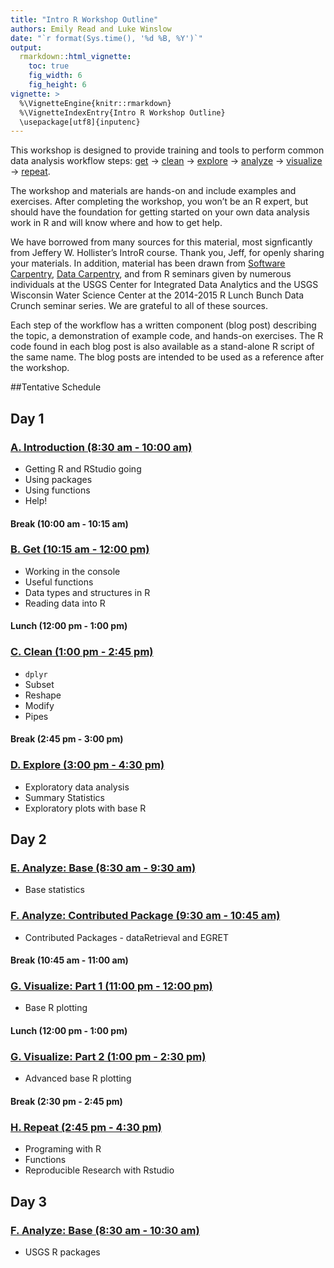 ```yaml
---
title: "Intro R Workshop Outline"
authors: Emily Read and Luke Winslow
date: "`r format(Sys.time(), '%d %B, %Y')`"
output: 
  rmarkdown::html_vignette:
    toc: true
    fig_width: 6
    fig_height: 6
vignette: >
  %\VignetteEngine{knitr::rmarkdown}
  %\VignetteIndexEntry{Intro R Workshop Outline}
  \usepackage[utf8]{inputenc}
---
```

This workshop is designed to provide training and tools to perform common data analysis workflow steps: [get](B_Get.html) -> [clean](C_Clean.html) -> [explore](D_Explore.html) -> [analyze](E_Analyze.html) -> [visualize](G_Visualize.html) -> [repeat](H_Repeat-Reproduce.html).   

The workshop and materials are hands-on and include examples and exercises. After completing the workshop, you won't be an R expert, but should have the foundation for getting started on your own data analysis work in R and will know where and how to get help. 

We have borrowed from many sources for this material, most signficantly from Jeffery W. Hollister's IntroR course. Thank you, Jeff, for openly sharing your materials. In addition, material has been drawn from [Software Carpentry](http://software-carpentry.org), [Data Carpentry](http://datacarpentry.org/), and from R seminars given by numerous individuals at the USGS Center for Integrated Data Analytics and the USGS Wisconsin Water Science Center at the 2014-2015 R Lunch Bunch Data Crunch seminar series. We are grateful to all of these sources.

Each step of the workflow has a written component (blog post) describing the topic, a demonstration of example code, and hands-on exercises. The R code found in each blog post is also available as a stand-alone R script of the same name. The blog posts are intended to be used as a reference after the workshop. 

##Tentative Schedule

## Day 1

### [A. Introduction (8:30 am - 10:00 am)](A_Introduction.html)

- Getting R and RStudio going
- Using packages
- Using functions
- Help!

#### Break (10:00 am - 10:15 am)

### [B. Get (10:15 am - 12:00 pm)](B_Get.html)

- Working in the console
- Useful functions
- Data types and structures in R
- Reading data into R

#### Lunch (12:00 pm - 1:00 pm)

### [C. Clean (1:00 pm - 2:45 pm)](C_Clean.html)

- `dplyr` 
- Subset
- Reshape
- Modify
- Pipes

#### Break (2:45 pm - 3:00 pm)

### [D. Explore (3:00 pm - 4:30 pm)](D_Explore.html)

- Exploratory data analysis
- Summary Statistics
- Exploratory plots with base R

## Day 2

### [E. Analyze: Base (8:30 am - 9:30 am)](E_Analyze.html)

- Base statistics

### [F. Analyze: Contributed Package (9:30 am - 10:45 am)](F_Analyze.html)

- Contributed Packages - dataRetrieval and EGRET

#### Break (10:45 am - 11:00 am)

### [G. Visualize: Part 1 (11:00 pm - 12:00 pm)](G_Visualize.html)

- Base R plotting

#### Lunch (12:00 pm - 1:00 pm)

### [G. Visualize: Part 2 (1:00 pm - 2:30 pm)](G_Visualize.html)

- Advanced base R plotting

#### Break (2:30 pm - 2:45 pm)

### [H. Repeat (2:45 pm - 4:30 pm)](H_Repeat-Reproduce.html)

- Programing with R
- Functions
- Reproducible Research with Rstudio 

## Day 3

### [F. Analyze: Base (8:30 am - 10:30 am)](F_Analyze.html)

- USGS R packages